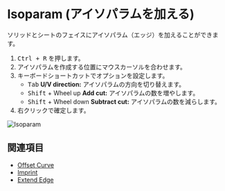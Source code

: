 
<Reference shortcut="Ctrl + R" command="Isoparam" button="" />

# Isoparam (アイソパラムを加える)

ソリッドとシートのフェイスにアイソパラム（エッジ）を加えることができます。

1. <kbd>Ctrl + R</kbd> を押します。
2. アイソパラムを作成する位置にマウスカーソルを合わせます。
3. キーボードショートカットでオプションを設定します。
   - <kbd>Tab</kbd> **U/V direction:** アイソパラムの方向を切り替えます。
   - <kbd>Shift</kbd> + Wheel up **Add cut:** アイソパラムの数を増やします。
   - <kbd>Shift</kbd> + Wheel down **Subtract cut:** アイソパラムの数を減らします。
4. 右クリックで確定します。

![Isoparam](/img/isoparam.gif)

## 関連項目
- [Offset Curve](./offset-curve)
- [Imprint](./imprint)
- [Extend Edge](./extend-edge)



